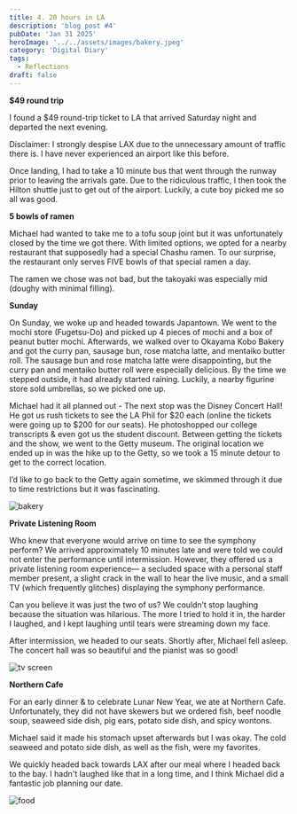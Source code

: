 ```yaml
---
title: 4. 20 hours in LA
description: 'blog post #4'
pubDate: 'Jan 31 2025'
heroImage: '../../assets/images/bakery.jpeg'
category: 'Digital Diary'
tags:
  - Reflections
draft: false
---
```


**$49 round trip** 

I found a $49 round-trip ticket to LA that arrived Saturday night and departed the next evening. 

Disclaimer: I strongly despise LAX due to the unnecessary amount of traffic there is. I have never experienced an airport like this before. 

Once landing, I had to take a 10 minute bus that went through the runway prior to leaving the arrivals gate. Due to the ridiculous traffic, I then took the Hilton shuttle just to get out of the airport. Luckily, a cute boy picked me so all was good.

**5 bowls of ramen**

Michael had wanted to take me to a tofu soup joint but it was unfortunately closed by the time we got there. With limited options, we opted for a nearby restaurant that supposedly had a special Chashu ramen. To our surprise, the restaurant only serves FIVE bowls of that special ramen a day. 

The ramen we chose was not bad, but the takoyaki was especially mid (doughy with minimal filling).

**Sunday**

On Sunday, we woke up and headed towards Japantown. We went to the mochi store (Fugetsu-Do) and picked up 4 pieces of mochi and a box of peanut butter mochi. Afterwards, we walked over to Okayama Kobo Bakery and got the curry pan, sausage bun, rose matcha latte, and mentaiko butter roll. The sausage bun and rose matcha latte were disappointing, but the curry pan and mentaiko butter roll were especially delicious. By the time we stepped outside, it had already started raining. Luckily, a nearby figurine store sold umbrellas, so we picked one up.

Michael had it all planned out - The next stop was the Disney Concert Hall! He got us rush tickets to see the LA Phil for $20 each (online the tickets were going up to $200 for our seats). He photoshopped our college transcripts & even got us the student discount. Between getting the tickets and the show, we went to the Getty museum. The original location we ended up in was the hike up to the Getty, so we took a 15 minute detour to get to the correct location. 

I’d like to go back to the Getty again sometime, we skimmed through it due to time restrictions but it was fascinating.

![bakery](https://i.imgur.com/VMOxfjT.jpeg)

**Private Listening Room** 

Who knew that everyone would arrive on time to see the symphony perform? We arrived approximately 10 minutes late and were told we could not enter the performance until intermission. However, they offered us a private listening room experience— a secluded space with a personal staff member present, a slight crack in the wall to hear the live music, and a small TV (which frequently glitches) displaying the symphony performance. 

Can you believe it was just the two of us? We couldn’t stop laughing because the situation was hilarious. The more I tried to hold it in, the harder I laughed, and I kept laughing until tears were streaming down my face.

After intermission, we headed to our seats. Shortly after, Michael fell asleep. The concert hall was so beautiful and the pianist was so good!

![tv screen](https://i.imgur.com/oyEPh5v.jpeg)

**Northern Cafe**

For an early dinner & to celebrate Lunar New Year, we ate at Northern Cafe. Unfortunately, they did not have skewers but we ordered fish, beef noodle soup, seaweed side dish, pig ears, potato side dish, and spicy wontons.

Michael said it made his stomach upset afterwards but I was okay. The cold seaweed and potato side dish, as well as the fish, were my favorites.

We quickly headed back towards LAX after our meal where I headed back to the bay. I hadn't laughed like that in a long time, and I think Michael did a fantastic job planning our date.

![food](https://i.imgur.com/cwGzrBK.jpeg)